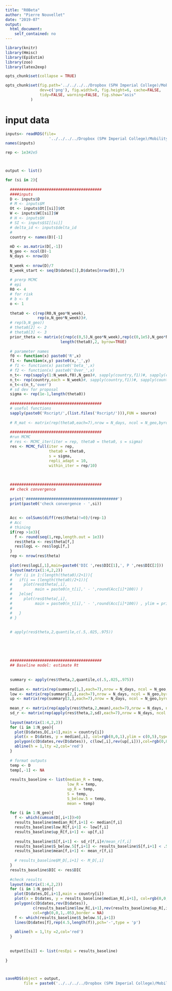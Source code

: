 ```yaml
---
title: "R0Beta"
author: "Pierre Nouvellet"
date: "2019-07"
output:
  html_document:
    self_contained: no
---
```


```r
library(knitr)
library(Hmisc)
library(EpiEstim)
library(zoo)
library(latex2exp)

opts_chunk$set(collapse = TRUE)

opts_chunk$set(fig.path='../../../../Dropbox (SPH Imperial College)/Mobility.2.0.Save/Saved_file/EpiEstim/figs/', fig.keep='high', 
               dev=c('png'), fig.width=9, fig.height=6, cache=FALSE,
               tidy=FALSE, warning=FALSE, fig.show="asis"
 	       )

```

# input data


```r

inputs<- readRDS(file=
                   '../../../../Dropbox (SPH Imperial College)/Mobility.2.0.Save/Saved_file/inputProcessing/Rdata/inputs.rds')
names(inputs)

rep <- 1e3#2e5



output <- list()

for (si in 2){
  
  ########################################
  ####inputs
  D <- inputs$D
  # M <- inputs$M
  Ot <- inputs$Ot[[si]]$Ot
  W <- inputs$W[[si]]$W
  # H <- inputs$H
  # SI <- inputs$SI[[si]]
  # delta_id <- inputs$delta_id
  #
  country <- names(D)[-1]
  
  mD <- as.matrix(D[,-1])
  N_geo <- ncol(D)-1
  N_days <- nrow(D)
  
  N_week <- nrow(D)/7
  D_week_start <- seq(D$dates[1],D$dates[nrow(D)],7)
  
  # prerp MCMC
  # epi
  R0 <- 4
  # for risk
  # b <- 0
  o <- 1
  
  theta0 <- c(rep(R0,N_geo*N_week),
              rep(o,N_geo*N_week))#,
  # rep(b,N_geo))
  # theta0[2] <- 2
  # theta0[3] <- 3
  prior_theta <- matrix(c(rep(c(0,5),N_geo*N_week),rep(c(0,1e5),N_geo*N_week)),
                        length(theta0),2, byrow=TRUE)
  
  # parameter names
  f0 <- function(x) paste0('R',x)
  f1 <- function(x,y) paste0(x,'_',y)
  # f1 <- function(x) paste0('beta_',x)
  # f2 <- function(x) paste0('Over_',x)
  n_t<- rep(sapply(1:N_week,f0),N_geo)#, sapply(country,f1))#, sapply(country,f2))
  n_t<- rep(country,each = N_week)#, sapply(country,f1))#, sapply(country,f2))
  n_t<-c(n_t,'over')
  # sd dev for proposal
  sigma <- rep(1e-1,length(theta0))
  
  ########################################
  # useful functions
  sapply(paste0('Rscript/',(list.files('Rscript/'))),FUN = source)
  
  # R_mat <- matrix(rep(theta0,each=7),nrow = N_days, ncol = N_geo,byrow = FALSE)
  
  ########################################
  #run MCMC
  # res <- MCMC_iter(iter = rep, theta0 = theta0, s = sigma)
  res <- MCMC_full(iter = rep, 
                   theta0 = theta0,
                   s = sigma,
                   repli_adapt = 10,
                   within_iter = rep/10)
  
  
  
  ########################################
  ## check convergence
  
  print('########################################')
  print(paste0('check convergence - ',si)) 
  
  
  Acc <- colSums(diff(res$theta)!=0)/(rep-1)
  # Acc
  # thining
  if(rep >1e3){
    f <- round(seq(1,rep,length.out = 1e3))
    res$theta <- res$theta[f,]
    res$logL <- res$logL[f,]
  }
  rep <- nrow(res$theta)
  
  plot(res$logL[,1],main=paste0('DIC ',res$DIC[1],', P ',res$DIC[2]))
  layout(matrix(1:4,2,2))
  # for (i in 1:(length(theta0)/2+1)){
  #   if(i == (length(theta0)/2+1)){
  #     plot(res$theta[,i],
  #          main = paste0(n_t[i],' - ',round(Acc[i]*100)) )
  #   }else{
  #     plot(res$theta[,i],
  #          main = paste0(n_t[i],' - ',round(Acc[i]*100)) , ylim = prior_theta[i,])
  #     
  #   }
  # }
  
  
  # apply(res$theta,2,quantile,c(.5,.025,.975))
  
  
  
  
  
  ########################################
  ## Baseline model: estimate Rt
  
  
  summary <- apply(res$theta,2,quantile,c(.5,.025,.975))
  
  median <- matrix(rep(summary[1,],each=7),nrow = N_days, ncol = N_geo,byrow = FALSE)
  low <- matrix(rep(summary[2,],each=7),nrow = N_days, ncol = N_geo,byrow = FALSE)
  up <- matrix(rep(summary[3,],each=7),nrow = N_days, ncol = N_geo,byrow = FALSE)
  
  mean_r <- matrix(rep(apply(res$theta,2,mean),each=7),nrow = N_days, ncol = N_geo,byrow = FALSE)
  sd_r <- matrix(rep(apply(res$theta,2,sd),each=7),nrow = N_days, ncol = N_geo,byrow = FALSE)
  
  layout(matrix(1:4,2,2))
  for (i in 1:N_geo){
    plot(D$dates,D[,i+1],main = country[i])
    plot(x = D$dates, y = median[,i], col=rgb(0,0,1),ylim = c(0,5),type = 'l')
    polygon(c(D$dates,rev(D$dates)), c(low[,i],rev(up[,i])),col=rgb(0,0,1,.1),border = NA)
    abline(h = 1,lty =2,col='red')
  }
  
  # format outputs
  temp <- D
  temp[,-1] <- NA
  
  results_baseline <- list(median_R = temp,
                           low_R = temp,
                           up_R = temp,
                           S = temp,
                           S_below.5 = temp,
                           mean = temp)
  
  for (i in 1:N_geo){
    f <- which(cumsum(D[,i+1])>0)
    results_baseline$median_R[f,i+1] <- median[f,i]
    results_baseline$low_R[f,i+1] <- low[f,i]
    results_baseline$up_R[f,i+1] <- up[f,i]
    
    results_baseline$S[f,i+1] <- sd_r[f,i]#/mean_r[f,i]
    results_baseline$S_below.5[f,i+1] <- results_baseline$S[f,i+1] < .5
    results_baseline$mean[f,i+1] <- mean_r[f,i]
    
    # results_baseline$M_D[,i+1] <- M_D[,i]
  }
  results_baseline$DIC <- res$DIC
  
  #check results
  layout(matrix(1:4,2,2))
  for (i in 1:N_geo){
    plot(D$dates,D[,i+1],main = country[i])
    plot(x = D$dates, y = results_baseline$median_R[,i+1], col=rgb(0,0,1),ylim = c(0,5),type = 'l')
    polygon(c(D$dates,rev(D$dates)), 
            c(results_baseline$low_R[,i+1],rev(results_baseline$up_R[,i+1])),
            col=rgb(0,0,1,.05),border = NA)
    f <- which(results_baseline$S_below.5[,i+1])
    lines(D$dates[f],rep(4.5,length(f)),pch='-',type = 'p')
    
    abline(h = 1,lty =2,col='red')
  }
  
  
  output[[si]] <- list(resEpi = results_baseline)
  
}



saveRDS(object = output,
        file = paste0('../../../../Dropbox (SPH Imperial College)/Mobility.2.0.Save/Saved_file/EpiEstim/Rdata/output_EpiE.rds' ))


```
